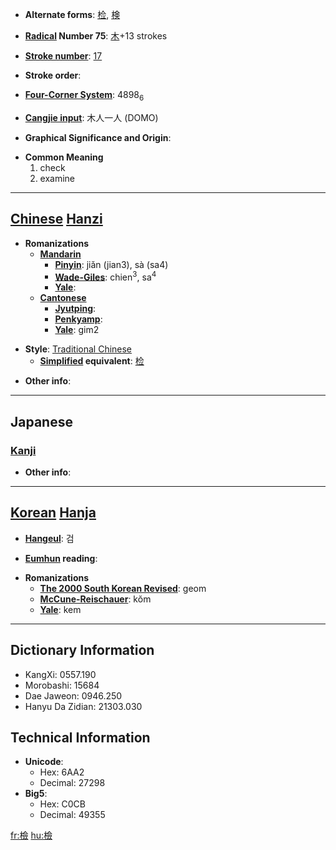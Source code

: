 * '''Alternate forms''': [[检]], [[検]]

* '''[[Wiktionary:Chinese radical index| Radical]] Number 75''': [[Wiktionary:Chinese radical index 木|木]]+13 strokes

* '''[[Wiktionary:Chinese total strokes index|Stroke number]]''': [[Wiktionary:Chinese total strokes index 17|17]]

* '''Stroke order''': 

* '''[[Wiktionary:Chinese four corner index|Four-Corner System]]''': 4898<sub>6</sub>

* '''[[Wiktionary:Chinese Cangjie index|Cangjie input]]''': 木人一人 (DOMO)

* '''Graphical Significance and Origin''': 

* '''Common Meaning'''
*#check
*# examine


----

== [[Chinese]] [[Hanzi]] ==

* '''Romanizations'''
** '''[[Mandarin]]'''
*** '''[[Pinyin]]''': jiǎn (jian3), sà (sa4)
*** '''[[Wade-Giles]]''': chien<sup>3</sup>, sa<sup>4</sup>
*** '''[[Yale]]''': 
** '''[[Cantonese]]'''
*** '''[[Jyutping]]''':
*** '''[[Penkyamp]]''': 
*** '''[[Yale]]''': gim2

* '''Style''': [[Traditional Chinese]] 
** '''[[Simplified Chinese|Simplified]] equivalent''': [[检]]

* '''Other info''': 

----

==Japanese==
===[[Kanji]]===
{{kanji|on readings=[[けん]] (ken)|kun readings=[[しらべる]] (shiraberu)}}

* '''Other info''':  

----

== [[Korean]] [[Hanja]] ==

* '''[[Hangeul]]''': 검

* '''[[Eumhun]] reading''': 

* '''Romanizations'''
** '''[[The 2000 South Korean Revised Romanization|The 2000 South Korean Revised]]''': geom
** '''[[McCune-Reischauer]]''': kŏm
** '''[[Yale]]''': kem

----

== Dictionary Information ==

* KangXi: 0557.190
* Morobashi: 15684
* Dae Jaweon: 0946.250
* Hanyu Da Zidian: 21303.030

== Technical Information ==

* '''Unicode''':
** Hex: 6AA2
** Decimal: 27298
* '''Big5''':
** Hex: C0CB
** Decimal: 49355

[[fr:檢]]
[[hu:檢]]